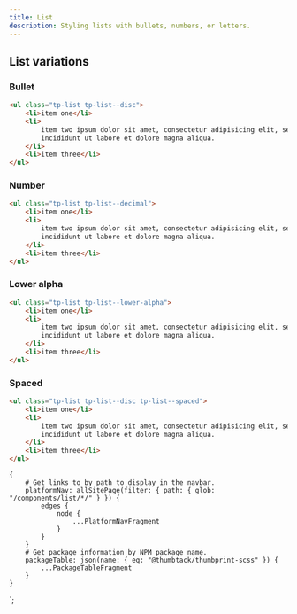 ```yaml
---
title: List
description: Styling lists with bullets, numbers, or letters.
---
```



<ComponentHeader data={props.data} />

## List variations

### Bullet

```html
<ul class="tp-list tp-list--disc">
    <li>item one</li>
    <li>
        item two ipsum dolor sit amet, consectetur adipisicing elit, sed do eiusmod tempor
        incididunt ut labore et dolore magna aliqua.
    </li>
    <li>item three</li>
</ul>
```

### Number

```html
<ul class="tp-list tp-list--decimal">
    <li>item one</li>
    <li>
        item two ipsum dolor sit amet, consectetur adipisicing elit, sed do eiusmod tempor
        incididunt ut labore et dolore magna aliqua.
    </li>
    <li>item three</li>
</ul>
```

### Lower alpha

```html
<ul class="tp-list tp-list--lower-alpha">
    <li>item one</li>
    <li>
        item two ipsum dolor sit amet, consectetur adipisicing elit, sed do eiusmod tempor
        incididunt ut labore et dolore magna aliqua.
    </li>
    <li>item three</li>
</ul>
```

### Spaced

```html
<ul class="tp-list tp-list--disc tp-list--spaced">
    <li>item one</li>
    <li>
        item two ipsum dolor sit amet, consectetur adipisicing elit, sed do eiusmod tempor
        incididunt ut labore et dolore magna aliqua.
    </li>
    <li>item three</li>
</ul>
```

<ComponentFooter data={props.data} />

    {
        # Get links to by path to display in the navbar.
        platformNav: allSitePage(filter: { path: { glob: "/components/list/*/" } }) {
            edges {
                node {
                    ...PlatformNavFragment
                }
            }
        }
        # Get package information by NPM package name.
        packageTable: json(name: { eq: "@thumbtack/thumbprint-scss" }) {
            ...PackageTableFragment
        }
    }
`;
